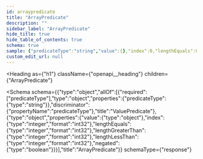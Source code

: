 ```yaml
---
id: arraypredicate
title: "ArrayPredicate"
description: ""
sidebar_label: "ArrayPredicate"
hide_title: true
hide_table_of_contents: true
schema: true
sample: {"predicateType":"string","value":{},"index":0,"lengthEquals":0,"lengthGreaterThan":0,"lengthLessThan":0,"negated":true}
custom_edit_url: null
---
```



<Heading
  as={"h1"}
  className={"openapi__heading"}
  children={"ArrayPredicate"}
>
</Heading>





<Schema
  schema={{"type":"object","allOf":[{"required":["predicateType"],"type":"object","properties":{"predicateType":{"type":"string"}},"discriminator":{"propertyName":"predicateType"},"title":"ValuePredicate"},{"type":"object","properties":{"value":{"type":"object"},"index":{"type":"integer","format":"int32"},"lengthEquals":{"type":"integer","format":"int32"},"lengthGreaterThan":{"type":"integer","format":"int32"},"lengthLessThan":{"type":"integer","format":"int32"},"negated":{"type":"boolean"}}}],"title":"ArrayPredicate"}}
  schemaType={"response"}
>
  
</Schema>
            
